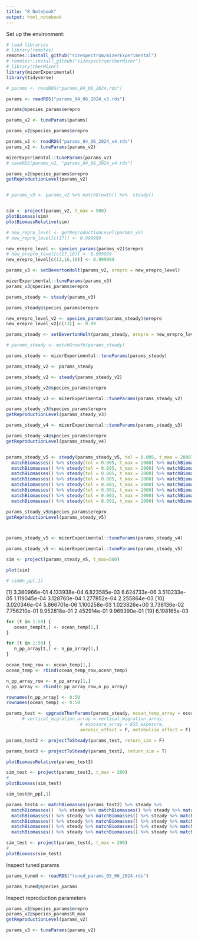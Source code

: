 ```yaml
---
title: "R Notebook"
output: html_notebook
---
```


Set up the environment:
```r
# Load libraries
# library(remotes)
remotes::install_github("sizespectrum/mizerExperimental")
# remotes::install_github("sizespectrum/therMizer")
# library(therMizer)
library(mizerExperimental)
library(tidyverse)
```


```r
# params <- readRDS("params_04_06_2024.rds")

params <- readRDS("params_04_06_2024_v3.rds")
```

```r
params@species_params$erepro
```


```r
params_v2 <- tuneParams(params)

params_v2@species_params$erepro
```


```r
params_v2 <- readRDS("params_04_06_2024_v4.rds")
params_v2 <- tuneParams(params_v2)

mizerExperimental::tuneParams(params_v2)
# saveRDS(params_v2, "params_04_06_2024_v4.rds")

params_v2@species_params$erepro
getReproductionLevel(params_v2)


# params_v3 <- params_v2 %>% matchGrowth() %>%  steady()


sim <- project(params_v2, t_max = 500)
plotBiomass(sim)
plotBiomassRelative(sim)
```


```r
# new_repro_level <- getReproductionLevel(params_v5)
# new_repro_level[c(17)] <- 0.999999

new_erepro_level <- species_params(params_v2)$erepro
# new_erepro_level[c(17,18)] <- 0.999999
new_erepro_level[c(13,16,18)] <- 0.999999

params_v3 <- setBevertonHolt(params_v2, erepro = new_erepro_level)

mizerExperimental::tuneParams(params_v3)
params_v3@species_params$erepro
```




```r
params_steady <- steady(params_v3)

params_steady@species_params$erepro

new_erepro_level_v2 <- species_params(params_steady)$erepro
new_erepro_level_v2[c(13)] <- 0.99

params_steady <- setBevertonHolt(params_steady, erepro = new_erepro_level_v2)

# params_steady <- matchGrowth(params_steady)

params_steady <- mizerExperimental::tuneParams(params_steady)

params_steady_v2 <- params_steady

params_steady_v2 <- steady(params_steady_v2)

params_steady_v2@species_params$erepro

params_steady_v3 <- mizerExperimental::tuneParams(params_steady_v2)

params_steady_v3@species_params$erepro
getReproductionLevel(params_steady_v3)

params_steady_v4 <- mizerExperimental::tuneParams(params_steady_v3)

params_steady_v4@species_params$erepro
getReproductionLevel(params_steady_v4)


params_steady_v5 <- steady(params_steady_v5, tol = 0.005, t_max = 2000) %>% 
  matchBiomasses() %>% steady(tol = 0.005, t_max = 2000) %>% matchBiomasses() %>% steady(tol = 0.005, t_max = 2000) %>% 
  matchBiomasses() %>% steady(tol = 0.005, t_max = 2000) %>% matchBiomasses() %>% steady(tol = 0.005, t_max = 2000) %>% 
  matchBiomasses() %>% steady(tol = 0.005, t_max = 2000) %>% matchBiomasses() %>% steady(tol = 0.005, t_max = 2000) %>% 
  matchBiomasses() %>% steady(tol = 0.005, t_max = 2000) %>% matchBiomasses() %>% steady(tol = 0.005, t_max = 2000) %>% 
  matchBiomasses() %>% steady(tol = 0.001, t_max = 2000) %>% matchBiomasses() %>% steady(tol = 0.001, t_max = 2000) %>% 
  matchBiomasses() %>% steady(tol = 0.001, t_max = 2000) %>% matchBiomasses() %>% steady(tol = 0.001, t_max = 2000) %>%
  matchBiomasses() %>% steady(tol = 0.001, t_max = 2000) %>% matchBiomasses() %>% steady(tol = 0.001, t_max = 2000) %>%
  matchBiomasses() %>% steady(tol = 0.001, t_max = 2000) %>% matchBiomasses() %>% steady(tol = 0.001, t_max = 2000)

params_steady_v5@species_params$erepro
getReproductionLevel(params_steady_v5)



params_steady_v5 <- mizerExperimental::tuneParams(params_steady_v4)

params_steady_v5 <- mizerExperimental::tuneParams(params_steady_v5)

sim <- project(params_steady_v5, t_max=500)

plot(sim)

# sim@n_pp[,1]

```

[1] 3.380966e-01 4.133938e-04 6.823585e-03 6.624733e-06 3.510233e-05 1.119045e-04 3.128760e-04 1.277852e-04 2.255864e-03
[10] 3.020346e-04 5.866701e-06 1.100258e-03 1.023826e+00 3.738136e-02 7.756210e-01 9.952818e-01 2.452914e-01 9.969390e-01
[19] 6.198165e-03

```r
for (t in 1:50) {
   ocean_temp[t,] <- ocean_temp[1,]
}

for (t in 1:50) {
   n_pp_array[t,] <- n_pp_array[1,]
}

ocean_temp_row <- ocean_temp[1,]
ocean_temp <- rbind(ocean_temp_row,ocean_temp)

n_pp_array_row <- n_pp_array[1,]
n_pp_array <- rbind(n_pp_array_row,n_pp_array)

rownames(n_pp_array) <- 0:50
rownames(ocean_temp) <- 0:50

params_test <- upgradeTherParams(params_steady, ocean_temp_array = ocean_temp,n_pp_array = n_pp_array,
      # vertical_migration_array = vertical_migration_array,
                            # exposure_array = ESS_exposure, 
                            aerobic_effect = F, metabolism_effect = F)
```

```r
params_test2 <- projectToSteady(params_test, return_sim = F)

params_test3 <- projectToSteady(params_test2, return_sim = T)

plotBiomassRelative(params_test3)

sim_test <- project(params_test3, t_max = 200)
# 
plotBiomass(sim_test)

sim_test@n_pp[,1]

params_test4 <- matchBiomasses(params_test2) %>% steady %>% 
  matchBiomasses()  %>% steady %>% matchBiomasses() %>% steady %>% matchBiomasses() %>% steady %>% 
  matchBiomasses() %>% steady %>% matchBiomasses() %>% steady %>% matchBiomasses() %>% steady %>% 
  matchBiomasses() %>% steady %>% matchBiomasses() %>% steady %>% matchBiomasses() %>% steady %>% 
  matchBiomasses() %>% steady %>% matchBiomasses() %>% steady %>% matchBiomasses() %>% steady %>% 
  matchBiomasses() %>% steady %>% matchBiomasses() %>% steady %>% matchBiomasses() %>% steady

sim_test <- project(params_test4, t_max = 200)
# 
plotBiomass(sim_test)
```


Inspect tuned params
```r
params_tuned <- readRDS("tuned_params_05_06_2024.rds")

params_tuned@species_params
```


Inspect reproduction parameters
```r
params_v2@species_params$erepro
params_v2@species_params$R_max
getReproductionLevel(params_v2)
```



```r
params_v3 <- tuneParams(params_v2)
```

